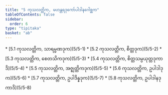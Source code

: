 ```yaml
---
title: "5 ကုသလတ္တိက, မဟန္တရဒုကော်ပါဒါနဂေါစ္ဆက"
tableOfContents: false
sidebar:
  order: 6
type: "tipitaka"
basket: "ab"
---
```



<DynamicBreadcrumb />



<TableOfContents>
* [5.1 ကုသလတ္တိက, သာရမ္မဏဒုက](5/5-1)
* [5.2 ကုသလတ္တိက, စိတ္တဒုက](5/5-2)
* [5.3 ကုသလတ္တိက, စေတသိကဒုက](5/5-3)
* [5.4 ကုသလတ္တိက, စိတ္တသမ္ပယုတ္တဒုကာဒိ](5/5-4)
* [5.5 ကုသလတ္တိက, အဇ္ဈတ္တိကဒုက](5/5-5)
* [5.6 ကုသလတ္တိက, ဥပါဒါဒုက](5/5-6)
* [5.7 ကုသလတ္တိက, ဥပါဒိန္နဒုက](5/5-7)
* [5.8 ကုသလတ္တိက, ဥပါဒါနဒုကာဒိ](5/5-8)
</TableOfContents>
